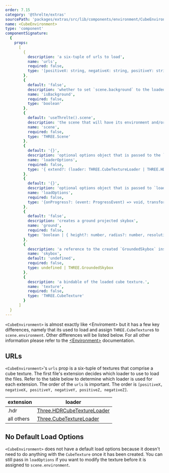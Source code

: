 ```yaml
---
order: 7.15
category: '@threlte/extras'
sourcePath: 'packages/extras/src/lib/components/environment/CubeEnvironment.svelte'
name: <CubeEnvironment>
type: 'component'
componentSignature:
  {
    props:
      [
        {
          description: 'a six-tuple of urls to load',
          name: 'urls',
          required: false,
          type: '[positiveX: string, negativeX: string, positiveY: string, negativeY: string, positiveZ: string, negativeZ: string]'
        },
        {
          default: 'false',
          description: 'whether to set `scene.background` to the loaded environment texture',
          name: 'isBackground',
          required: false,
          type: 'boolean'
        },
        {
          default: 'useThrelte().scene',
          description: 'the scene that will have its environment and/or background set',
          name: 'scene',
          required: false,
          type: 'THREE.Scene'
        },
        {
          default: '{}',
          description: 'optional options object that is passed to the `useLoader` function',
          name: 'loaderOptions',
          required: false,
          type: '{ extend?: (loader: THREE.CubeTextureLoader | THREE.HDRCubeTextureLoader) => void }'
        },
        {
          default: '{}',
          description: 'optional options object that is passed to `loader.load`',
          name: 'loadOptions',
          required: false,
          type: '{onProgress?: (event: ProgressEvent) => void, transform?: (texture: THREE.CubeTexture) => void}'
        },
        {
          default: 'false',
          description: 'creates a ground projected skybox',
          name: 'ground',
          required: false,
          type: 'boolean | { height?: number, radius?: number, resolution?: number }'
        },
        {
          description: 'a reference to the created `GroundedSkybox` instance when using grounded projection',
          name: 'skybox',
          default: 'undefined',
          required: false,
          type: undefined | THREE.GroundedSkybox
        },
        {
          description: 'a bindable of the loaded cube texture.',
          name: 'texture',
          required: false,
          type: 'THREE.CubeTexture'
        }
      ]
  }
---
```


`<CubeEnvironment>` is almost exactly like \<Enviroment> but it has a few key differences, namely that its used to load and assign `THREE.CubeTexture`s to `scene.environment`. Other differences will be listed below. For all other information please refer to the [\<Environment>](/docs/reference/extras/environment) documentation.

<Example path="extras/cube-environment/basic" />

## URLs

`<CubeEnvironment>`'s `urls` prop is a six-tuple of textures that comprise a cube texture. The first file's extension decides which loader to use to load the files. Refer to the table below to determine which loader is used for each extension. The order of the `urls` is important. The order is `[positiveX, negativeX, positiveY, negativeY, positiveZ, negativeZ]`.

| extension  | loader                                                                                                                  |
| ---------- | ----------------------------------------------------------------------------------------------------------------------- |
| .hdr       | [Three.HDRCubeTextureLoader](https://github.com/mrdoob/three.js/blob/dev/examples/jsm/loaders/HDRCubeTextureLoader.js/) |
| all others | [Three.CubeTextureLoader](https://threejs.org/docs/#api/en/loaders/CubeTextureLoader)                                   |

## No Default Load Options

`<CubeEnvironment>` does not have a default load options because it doesn't need to do anything with the `CubeTexture` once it has been created. You can still pass in `loadOptions` if you want to modify the texture before it is assigned to `scene.environment`.

